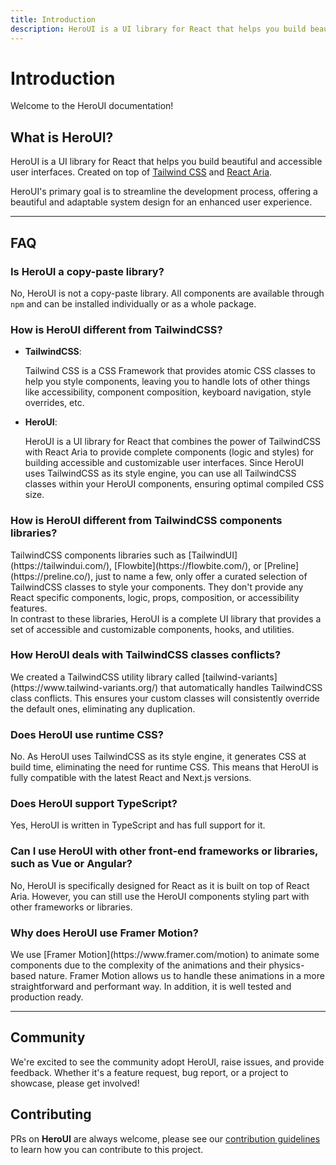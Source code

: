 ```yaml
---
title: Introduction
description: HeroUI is a UI library for React that helps you build beautiful and accessible user interfaces. Created on top of Tailwind CSS and React Aria.
---
```


# Introduction

Welcome to the HeroUI documentation!

<NextImage
  priority
  src="/heroui-banner.png"
  quality={100}
  width={700}
  height={350}
  alt="HeroUI banner"
  className="w-full border border-transparent dark:border-default-200/50 object-fit rounded-xl shadow-lg"
/>

## What is HeroUI?

HeroUI is a UI library for React that helps you build beautiful and accessible user interfaces. Created on top of
[Tailwind CSS](https://tailwindcss.com/) and [React Aria](https://react-spectrum.adobe.com/react-aria/index.html).

HeroUI's primary goal is to streamline the development process, offering a beautiful and adaptable system design for an enhanced user experience.

---

## FAQ

### Is HeroUI a copy-paste library?

No, HeroUI is not a copy-paste library. All components are available through `npm` and can be installed individually or as a whole package.

### How is HeroUI different from TailwindCSS?

- **TailwindCSS**:

  <div className="text-default-600 dark:text-default-500">
    Tailwind CSS is a CSS Framework that provides atomic CSS classes to help you style components,
    leaving you to handle lots of other things like accessibility, component composition, keyboard
    navigation, style overrides, etc.
  </div>

- **HeroUI**:
  <div className="text-default-600 dark:text-default-500">
    HeroUI is a UI library for React that combines the power of TailwindCSS with React Aria to
    provide complete components (logic and styles) for building accessible and customizable user
    interfaces. Since HeroUI uses TailwindCSS as its style engine, you can use all TailwindCSS
    classes within your HeroUI components, ensuring optimal compiled CSS size.
  </div>

### How is HeroUI different from TailwindCSS components libraries?

<div className="text-default-600 dark:text-default-500">
  TailwindCSS components libraries such as [TailwindUI](https://tailwindui.com/),
  [Flowbite](https://flowbite.com/), or [Preline](https://preline.co/), just to name a few, only offer a curated selection of TailwindCSS classes to style your components.
  They don't provide any React specific components, logic, props, composition, or accessibility features.<br/>
  <Spacer y={2}/>
  In contrast to these libraries, HeroUI is a complete UI library that provides a set of accessible and
  customizable components, hooks, and utilities.
</div>

### How HeroUI deals with TailwindCSS classes conflicts?

<div className="text-default-600 dark:text-default-500">
  We created a TailwindCSS utility library called [tailwind-variants](https://www.tailwind-variants.org/) that automatically handles TailwindCSS class conflicts. This ensures your custom classes will
  consistently override the default ones, eliminating any duplication.
</div>

### Does HeroUI use runtime CSS?

<div className="text-default-600 dark:text-default-500">
  No. As HeroUI uses TailwindCSS as its style engine, it generates CSS at build time, eliminating
  the need for runtime CSS. This means that HeroUI is fully compatible with the latest React and
  Next.js versions.
</div>

### Does HeroUI support TypeScript?

<div className="text-default-600 dark:text-default-500">
  Yes, HeroUI is written in TypeScript and has full support for it.
</div>

### Can I use HeroUI with other front-end frameworks or libraries, such as Vue or Angular?

<div className="text-default-600 dark:text-default-500">
  No, HeroUI is specifically designed for React as it is built on top of React Aria. However, you
  can still use the HeroUI components styling part with other frameworks or libraries.
</div>

### Why does HeroUI use Framer Motion?

<div className="text-default-600 dark:text-default-500">
  We use [Framer Motion](https://www.framer.com/motion) to animate some components due to
  the complexity of the animations and their physics-based nature. Framer Motion allows us to
  handle these animations in a more straightforward and performant way. In addition, it is
  well tested and production ready.
</div>

---

## Community

We're excited to see the community adopt HeroUI, raise issues, and provide feedback.
Whether it's a feature request, bug report, or a project to showcase, please get involved!

<Community />

## Contributing

PRs on **HeroUI** are always welcome, please see our [contribution guidelines](https://github.com/vezham/heroui/blob/main/CONTRIBUTING.md) to learn how you can contribute to this project.

<Spacer y={4}/>

<CarbonAd/>